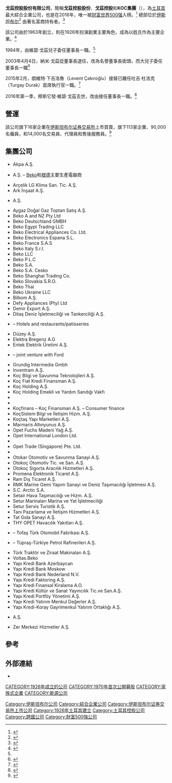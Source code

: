'''戈茲控股股份有限公司'''，簡稱'''戈茲控股股份'''、'''戈茲控股'''和'''KOC集團'''（'''{{lang-tr|Koç Holding A.Ş.}}'''），為[[土耳其|土耳其]]最大綜合企業公司，也是在2016年，唯一被[[财富世界500强|财富世界500强]]入榜。<ref>{{cite web|url=http://todayszaman.com/news-147240-koc-only-turkish-entry-on-fortune-global-500-list.html|title=Koç only Turkish entry on Fortune Global 500 list|work=TodaysZaman|accessdate=24 April 2015|url-status=dead|archiveurl=https://web.archive.org/web/20160127064628/http://www.todayszaman.com/news-147240-koc-only-turkish-entry-on-fortune-global-500-list.html|archivedate=27 January 2016}}</ref> 總部位於[[伊斯坦布尔|伊斯坦布尔]]<ref>{{Cite web |url=http://www.koc.com.tr/en-us/Corporate/Headquarters/Pages/Nakkastepe.aspx |title=存档副本 |accessdate=2020-08-30 |archive-date=2011-07-19 |archive-url=https://web.archive.org/web/20110719053137/http://www.koc.com.tr/en-us/Corporate/Headquarters/Pages/Nakkastepe.aspx |dead-url=no }}</ref> 由著名富商{{tsl|en|Koç family|戈茲家族}}持有者。<ref>{{cite web|url=http://www.milliyet.com.tr/forbes-2010-yilinin-milyarderler-listesini-acikladi/ekonomi/sondakika/11.03.2010/1209900/default.htm|title=Forbes, 2010 yÄ±lÄ±nÄ±n milyarderler listesini aÃ§Ä±kladÄ±|date=11 March 2010|publisher=|accessdate=24 April 2015|archive-date=2010-05-04|archive-url=https://web.archive.org/web/20100504144532/http://www.milliyet.com.tr/forbes-2010-yilinin-milyarderler-listesini-acikladi/ekonomi/sondakika/11.03.2010/1209900/default.htm|dead-url=no}}</ref>

該公司由{{tsl|en|Vehbi Koç|維碧·戈茲}}於1963年創立，則在1926年扮演創業主要角色，成為以姓氏作為主要企業。<ref name="koc.com.tr">{{Cite web |url=http://www.koc.com.tr/en-us/Corporate/History/Pages/1926_until_Today.aspx |title=存档副本 |accessdate=2020-08-30 |archive-date=2011-07-19 |archive-url=https://web.archive.org/web/20110719054111/http://www.koc.com.tr/en-us/Corporate/History/Pages/1926_until_Today.aspx |dead-url=no }}</ref>

1984年，由維碧·戈茲兒子{{tsl|en|Rahmi Koç|納米·戈茲}}委任董事長一職。<ref name="koc.com.tr"/> 

2003年4月4日，納米·戈茲從董事長退任，改為名譽董事長銜頭，而大兒子{{tsl|en|Mustafa Vehbi Koç|穆斯它發·維碧·戈茲}}委任董事長一職<ref>{{Cite book|url=https://books.google.com/books?id=R-ztAAAAMAAJ&newbks=0&printsec=frontcover&dq=Rahmi+Ko%C3%A7+retired+and+handed+his+position+over+to+his+eldest+son+Mustafa+V.+Ko%C3%A7&q=Rahmi+Ko%C3%A7+retired+and+handed+his+position+over+to+his+eldest+son+Mustafa+V.+Ko%C3%A7&hl=en|title=The Economist|date=2003|publisher=Economist Newspaper Limited|language=en}}</ref>

2015年2月，朗維特·下吉洛魯（Levent Çakıroğlu）接替已離任吐吉·杜洛克（Turgay Durak）首席執行官一職。<ref>{{cite web |url=https://www.reuters.com/article/koc-holding-ceo-idUSL5N0VR25C20150217 |title=UPDATE 1-Turkish conglomerate Koc Holding names new CEO |website=reuters.com |date=2015-02-17 |accessdate=2017-04-03 |archive-date=2017-05-20 |archive-url=https://web.archive.org/web/20170520093124/http://www.reuters.com/article/koc-holding-ceo-idUSL5N0VR25C20150217 |dead-url=no }}</ref>

2016年第一季，穆斯它發·維碧·戈茲去世，改由{{tsl|en|Omer Koc|奧瑪·戈茲}}接任董事長一職。<ref>{{Cite web|title=Ömer Koç becomes chairman of Turkey's largest conglomerate after death of brother Mustafa Koç|url=https://www.dailysabah.com/business/2016/02/22/omer-koc-becomes-chairman-of-turkeys-largest-conglomerate-after-death-of-brother-mustafa-koc|last=Wires|first=Daily Sabah with|date=2016-02-22|website=Daily Sabah|language=en|access-date=2020-05-14|archive-date=2022-01-12|archive-url=https://web.archive.org/web/20220112082332/https://www.dailysabah.com/business/2016/02/22/omer-koc-becomes-chairman-of-turkeys-largest-conglomerate-after-death-of-brother-mustafa-koc|dead-url=no}}</ref>

==營運==
該公司旗下16家企業在[[伊斯坦布尔证券交易所|伊斯坦布尔证券交易所]]上市買賣，旗下113家企業、90,000名僱員，和14,000名交易員、代理員和售後服務員。<ref>{{Cite book|last=Yamak|first=Sibel|url=https://books.google.com/books?id=8Td4DgAAQBAJ&pg=PT84&lpg=PT84&dq=16+Ko%C3%A7+Group+companies+are+traded+on+the+Istanbul+Stock+Exchange&source=bl&ots=IoRGZQgrT2&sig=ACfU3U2fIi2vCxpojNu0nHTTeWYKlF0ITg&hl=en&sa=X&ved=2ahUKEwja_JXZ17PpAhXMlnIEHUZuABoQ6AEwA3oECAoQAQ#v=onepage&q=16%20Ko%C3%A7%20Group%20companies%20are%20traded%20on%20the%20Istanbul%20Stock%20Exchange&f=false|title=A Primer on Corporate Governance: Turkey|last2=Ertuna|first2=Bengi|date=2017-03-22|publisher=Business Expert Press|isbn=978-1-60649-883-5|language=en|access-date=2020-08-30|archive-date=2020-07-24|archive-url=https://web.archive.org/web/20200724141538/https://books.google.com/books?id=8Td4DgAAQBAJ&pg=PT84&lpg=PT84&dq=16+Ko%C3%A7+Group+companies+are+traded+on+the+Istanbul+Stock+Exchange&source=bl&ots=IoRGZQgrT2&sig=ACfU3U2fIi2vCxpojNu0nHTTeWYKlF0ITg&hl=en&sa=X&ved=2ahUKEwja_JXZ17PpAhXMlnIEHUZuABoQ6AEwA3oECAoQAQ#v=onepage&q=16%20Ko%C3%A7%20Group%20companies%20are%20traded%20on%20the%20Istanbul%20Stock%20Exchange&f=false|dead-url=no}}</ref>

==集團公司 ==
*Akpa A.Ş.
*{{tsl|en|Arçelik}} A.Ş. – [[Beko|Beko]]和[[根德|根德]]主要生產電器商
*Arçelik LG Klima San. Tic. A.Ş.
*Ark İnşaat A.Ş.
*{{tsl|EN|Aygaz}} A.Ş.
*Aygaz Doğal Gaz Toptan Satış A.Ş.
*Beko A and NZ Pty Ltd
*Beko Deutschland GMBH
*Beko Egypt Trading LLC
*Beko Electrical Appliances Co. Ltd. 
*Beko Electronics Espana S.L. 
*Beko France S.A.S
*Beko Italy S.r.l.
*Beko LLC
*Beko P.L.C 
*Beko S.A. 
*Beko S.A. Cesko
*Beko Shanghai Trading Co. 
*Beko Slovakia S.R.O.
*Beko Thai
*Beko Ukraine LLC
*Bilkom A.Ş.
*Defy Appliances (Pty) Ltd
*Demir Export A.Ş.
*Ditaş Deniz İşletmeciliği ve Tankerciliği A.Ş.
*{{tsl|en|Divan Group|Divan Turizm İşletmeleri A.Ş.}} – Hotels and restaurants/patisseries
*Düzey A.Ş.
*Elektra Bregenz A.G 
*Entek Elektrik Üretimi A.Ş.
*{{tsl|en|Ford Otosan|福特奧托生}} – joint venture with Ford
*Grundig Intermedia Gmbh
*Inventram A.Ş.
*Koç Bilgi ve Savunma Teknolojileri A.Ş.
*Koç Fiat Kredi Finansman A.Ş.
*Koç Holding A.Ş.
*Koç Holding Emekli ve Yardım Sandığı Vakfı
*{{tsl|en|Koç School|戈茲學校}}
*{{tsl|en|Koç University|戈茲大學}}
*Koçfinans – Koç Finansman A.Ş. – Consumer finance
*KoçSistem Bilgi ve İletişim Hizm. A.Ş.
*Koçtaş Yapı Marketleri A.Ş.
*Marmaris Altınyunus A.Ş.
*Opet Fuchs Madeni Yağ A.Ş.
*Opet International London Ltd.
*{{tsl|en|Opet|奧柏特}}
*Opet Trade (Singapore) Pte. Ltd.
*{{tsl|en|Otokar|奧托卡}} 
*Otokar Otomotiv ve Savunma Sanayi A.Ş.
*Otokoç Otomotiv Tic. ve San. A.Ş.
*Otokoç Sigorta Aracılık Hizmetleri A.Ş.
*Promena Elektronik Ticaret A.Ş.
*Ram Dış Ticaret A.Ş.  
*RMK Marine Gemi Yapım Sanayi ve Deniz Taşımacılığı  İşletmesi A.Ş.
*S.C. Arctic S.A.
*Setair Hava Taşımacılığı ve Hizm. A.Ş.
*Setur Marinaları Marina ve Yat İşletmeciliği
*Setur Servis Turistik A.Ş.
*Tanı Pazarlama ve İletişim Hizmetleri A.Ş.
*Tat Gıda Sanayi A.Ş.
*THY OPET Havacılık Yakıtları A.Ş.
*{{tsl|en|Tofaş}} – Tofaş Türk Otomobil Fabrikası A.Ş. 
*{{tsl|en|Tüpraş}} – Tüpraş-Türkiye Petrol Rafinerileri A.Ş.
*Türk Traktör ve Ziraat Makinaları A.Ş.
*Voltas.Beko
*Yapı Kredi Bank Azerbaycan
*Yapı Kredi Bank Moskow
*Yapı Kredi Bank Nederland N.V.
*Yapı Kredi Faktoring A.Ş.
*Yapı Kredi Finansal Kiralama A.O.
*Yapı Kredi Kültür ve Sanat Yayıncılık Tic.ve San.A.Ş.
*Yapı Kredi Portföy Yönetimi A.Ş.
*Yapı Kredi Yatırım Menkul Değerler A.Ş.
*Yapı Kredi-Koray Gayrimenkul Yatırım Ortaklığı A.Ş.
*{{tsl|en|Yapı ve Kredi Bankası}} A.Ş.
*Zer Merkezi Hizmetler A.Ş.

== 參考 ==
{{reflist|30em}}

== 外部連結 ==
* {{Official website|http://www.koc.com.tr}}


{{Coord|41|1|55|N|29|2|14|E|display=title}}

[[Category:伊斯坦布尔公司|Category:伊斯坦布尔公司]]
[[CATEGORY:1926年成立的公司|CATEGORY:1926年成立的公司]]
[[CATEGORY:1970年首次公開募股|CATEGORY:1970年首次公開募股]]
[[Category:綜合企業公司|Category:綜合企業公司]]
[[CATEGORY:家族式企業|CATEGORY:家族式企業]]
[[CATEGORY:能源公司|CATEGORY:能源公司]]
[[Category:伊斯坦布尔证券交易所上市公司|Category:伊斯坦布尔证券交易所上市公司]]
[[Category:1926年土耳其建立|Category:1926年土耳其建立]]
[[Category:土耳其控股公司|Category:土耳其控股公司]]
[[Category:跨國公司|Category:跨國公司]]
[[Category:財富500強公司|Category:財富500強公司]]